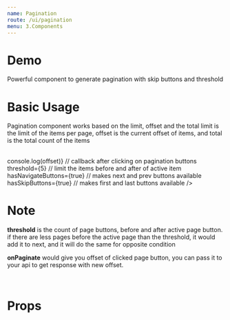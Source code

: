 ```yaml
---
name: Pagination
route: /ui/pagination
menu: 3.Components
---
```



# Demo
Powerful component to generate pagination with skip buttons and threshold

# Basic Usage
Pagination component works based on the limit, offset and the total
limit is the limit of the items per page, offset is the current offset of items, and total is the total count of the items

<br />

<Playground>
<Pagination
    className='foobar' // classname for wrapper of the pagination
    limit={10} // limit of the items of data
    offset={0} // current offset of the data
    total={200} // total items
    onPaginate={offset => console.log(offset)} // callback after clicking on pagination buttons
    threshold={5} // limit the items before and after of active item
    hasNavigateButtons={true} // makes next and prev buttons available
    hasSkipButtons={true} // makes first and last buttons available
/>
</Playground>

<br />

# Note
<p>
    <b>threshold</b> is the count of page buttons, before and after active page button.
    if there are less pages before the active page than the threshold, it would add it to next, and it will do the same for opposite condition
</p>
<p>
    <b>onPaginate</b> would give you offset of clicked page button, you can pass it to your api to get response with new offset.
</p>

<br />

# Props
<Props of={Pagination} />
